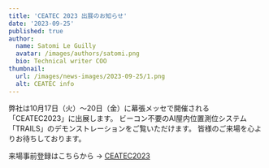 ```yaml
---
title: 'CEATEC 2023 出展のお知らせ'
date: '2023-09-25'
published: true
author:
  name: Satomi Le Guilly
  avatar: /images/authors/satomi.png
  bio: Technical writer COO
thumbnail:
  url: /images/news-images/2023-09-25/1.png
  alt: CEATEC info
---
```


弊社は10月17日（火）〜20日（金）に幕張メッセで開催される「CEATEC2023」に出展します。
ビーコン不要のAI屋内位置測位システム「TRAILS」のデモンストレーションをご覧いただけます。
皆様のご来場を心よりお待ちしております。

来場事前登録はこちらから → [CEATEC2023](https://www.ceatec.com/ja)
